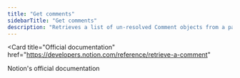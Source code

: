 ```yaml
---
title: "Get comments"
sidebarTitle: "Get comments"
description: "Retrieves a list of un-resolved Comment objects from a page or block."
---
```


<Card
  title="Official documentation"
  href="https://developers.notion.com/reference/retrieve-a-comment"
>
  Notion's official documentation
</Card>

